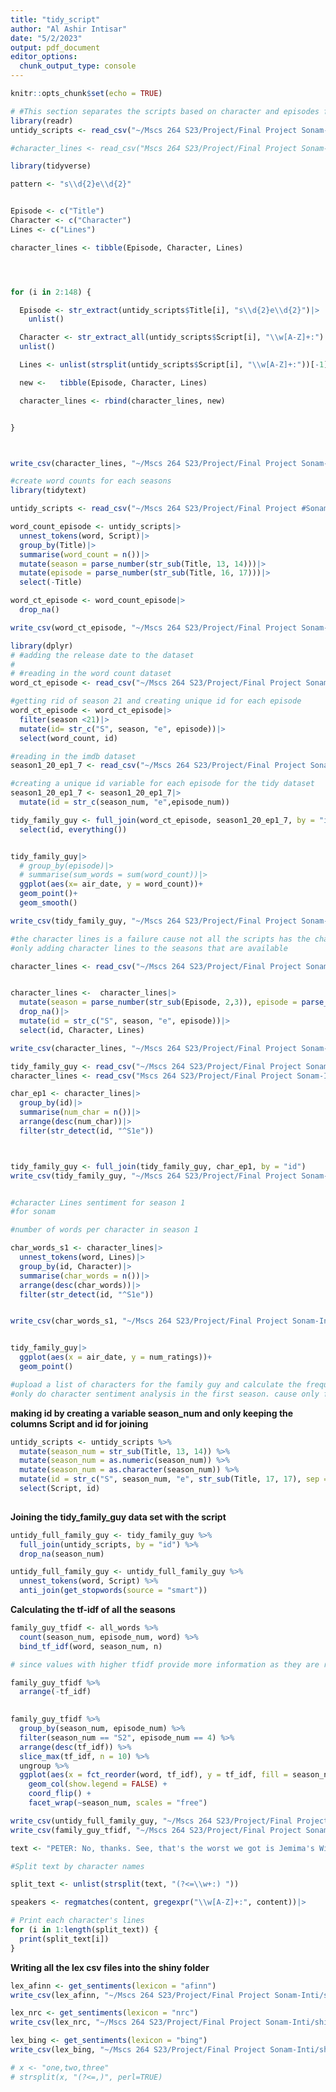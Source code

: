 ```yaml
---
title: "tidy_script"
author: "Al Ashir Intisar"
date: "5/2/2023"
output: pdf_document
editor_options: 
  chunk_output_type: console
---
```


```r
knitr::opts_chunk$set(echo = TRUE)
```

```r
# #This section separates the scripts based on character and episodes for text analysis on character level.
library(readr)
untidy_scripts <- read_csv("~/Mscs 264 S23/Project/Final Project Sonam-Inti/untidy_scripts.csv")

#character_lines <- read_csv("Mscs 264 S23/Project/Final Project Sonam-Inti/character_lines.csv")

library(tidyverse)

pattern <- "s\\d{2}e\\d{2}"


Episode <- c("Title")
Character <- c("Character")
Lines <- c("Lines")

character_lines <- tibble(Episode, Character, Lines)




for (i in 2:148) {

  Episode <- str_extract(untidy_scripts$Title[i], "s\\d{2}e\\d{2}")|>
    unlist()

  Character <- str_extract_all(untidy_scripts$Script[i], "\\w[A-Z]+:")|>
  unlist()

  Lines <- unlist(strsplit(untidy_scripts$Script[i], "\\w[A-Z]+:"))[-1]

  new <-   tibble(Episode, Character, Lines)

  character_lines <- rbind(character_lines, new)


}



write_csv(character_lines, "~/Mscs 264 S23/Project/Final Project Sonam-Inti/character_lines.csv")
```


```r
#create word counts for each seasons
library(tidytext)

untidy_scripts <- read_csv("~/Mscs 264 S23/Project/Final Project #Sonam-Inti/untidy_scripts.csv")

word_count_episode <- untidy_scripts|>
  unnest_tokens(word, Script)|>
  group_by(Title)|>
  summarise(word_count = n())|>
  mutate(season = parse_number(str_sub(Title, 13, 14)))|>
  mutate(episode = parse_number(str_sub(Title, 16, 17)))|>
  select(-Title)

word_ct_episode <- word_count_episode|>
  drop_na()

write_csv(word_ct_episode, "~/Mscs 264 S23/Project/Final Project Sonam-Inti/word_ct_episode.csv")
```


```r
library(dplyr)
# #adding the release date to the dataset
#
# #reading in the word count dataset
word_ct_episode <- read_csv("~/Mscs 264 S23/Project/Final Project Sonam-Inti/word_ct_episode.csv")

#getting rid of season 21 and creating unique id for each episode
word_ct_episode <- word_ct_episode|>
  filter(season <21)|>
  mutate(id= str_c("S", season, "e", episode))|>
  select(word_count, id)

#reading in the imdb dataset
season1_20_ep1_7 <- read_csv("~/Mscs 264 S23/Project/Final Project Sonam-Inti/season1-20-ep1-7.csv")

#creating a unique id variable for each episode for the tidy dataset
season1_20_ep1_7 <- season1_20_ep1_7|>
  mutate(id = str_c(season_num, "e",episode_num))

tidy_family_guy <- full_join(word_ct_episode, season1_20_ep1_7, by = "id")|>
  select(id, everything())


tidy_family_guy|>
  # group_by(episode)|>
  # summarise(sum_words = sum(word_count))|>
  ggplot(aes(x= air_date, y = word_count))+
  geom_point()+
  geom_smooth()

write_csv(tidy_family_guy, "~/Mscs 264 S23/Project/Final Project Sonam-Inti/tidy_family_guy.csv")

```


```r
#the character lines is a failure cause not all the scripts has the character patter.
#only adding character lines to the seasons that are available

character_lines <- read_csv("~/Mscs 264 S23/Project/Final Project Sonam-Inti/character_lines.csv")


character_lines <-  character_lines|>
  mutate(season = parse_number(str_sub(Episode, 2,3)), episode = parse_number(str_sub(Episode, 5, 6)))|>
  drop_na()|>
  mutate(id = str_c("S", season, "e", episode))|>
  select(id, Character, Lines)

write_csv(character_lines, "~/Mscs 264 S23/Project/Final Project Sonam-Inti/character_lines.csv")

tidy_family_guy <- read_csv("~/Mscs 264 S23/Project/Final Project Sonam-Inti/tidy_family_guy.csv")
character_lines <- read_csv("Mscs 264 S23/Project/Final Project Sonam-Inti/character_lines.csv")

char_ep1 <- character_lines|>
  group_by(id)|>
  summarise(num_char = n())|>
  arrange(desc(num_char))|>
  filter(str_detect(id, "^S1e"))



tidy_family_guy <- full_join(tidy_family_guy, char_ep1, by = "id")
write_csv(tidy_family_guy, "~/Mscs 264 S23/Project/Final Project Sonam-Inti/tidy_family_guy.csv")


#character Lines sentiment for season 1
#for sonam

#number of words per character in season 1

char_words_s1 <- character_lines|>
  unnest_tokens(word, Lines)|>
  group_by(id, Character)|>
  summarise(char_words = n())|>
  arrange(desc(char_words))|>
  filter(str_detect(id, "^S1e"))


write_csv(char_words_s1, "~/Mscs 264 S23/Project/Final Project Sonam-Inti/char_words_s1.csv")


tidy_family_guy|>
  ggplot(aes(x = air_date, y = num_ratings))+
  geom_point()

```


```r
#upload a list of characters for the family guy and calculate the frequency of it. 
#only do character sentiment analysis in the first season. cause only first season has the #character patter. 


```

**making id by creating a variable season_num and only keeping the columns Script and id for joining**

```r
untidy_scripts <- untidy_scripts %>%
  mutate(season_num = str_sub(Title, 13, 14)) %>%
  mutate(season_num = as.numeric(season_num)) %>%
  mutate(season_num = as.character(season_num)) %>%
  mutate(id = str_c("S", season_num, "e", str_sub(Title, 17, 17), sep = "")) %>%
  select(Script, id)
  
```

**Joining the tidy_family_guy data set with the script**

```r
untidy_full_family_guy <- tidy_family_guy %>%
  full_join(untidy_scripts, by = "id") %>%
  drop_na(season_num)
```


```r
untidy_full_family_guy <- untidy_full_family_guy %>%
  unnest_tokens(word, Script) %>%
  anti_join(get_stopwords(source = "smart"))
```

**Calculating the tf-idf of all the seasons**

```r
family_guy_tfidf <- all_words %>%
  count(season_num, episode_num, word) %>%
  bind_tf_idf(word, season_num, n)

# since values with higher tfidf provide more information as they are rare words and provide more information

family_guy_tfidf %>%
  arrange(-tf_idf)
  

```


```r
family_guy_tfidf %>%
  group_by(season_num, episode_num) %>%
  filter(season_num == "S2", episode_num == 4) %>%
  arrange(desc(tf_idf)) %>%
  slice_max(tf_idf, n = 10) %>%
  ungroup %>%
  ggplot(aes(x = fct_reorder(word, tf_idf), y = tf_idf, fill = season_num)) +
    geom_col(show.legend = FALSE) +
    coord_flip() +
    facet_wrap(~season_num, scales = "free")
```



```r
write_csv(untidy_full_family_guy, "~/Mscs 264 S23/Project/Final Project Sonam-Inti/all_words.csv")
write_csv(family_guy_tfidf, "~/Mscs 264 S23/Project/Final Project Sonam-Inti/family_guy_tfidf.csv")


```


```r
text <- "PETER: No, thanks. See, that's the worst we got is Jemima's Witnesses. LOIS: [Singing.] It seems today that all you see is violence in movies and sex on TV "

#Split text by character names

split_text <- unlist(strsplit(text, "(?<=\\w+:) "))

speakers <- regmatches(content, gregexpr("\\w[A-Z]+:", content))|>

# Print each character's lines
for (i in 1:length(split_text)) {
  print(split_text[i])
}
```

**Writing all the lex csv files into the shiny folder**

```r
lex_afinn <- get_sentiments(lexicon = "afinn")
write_csv(lex_afinn, "~/Mscs 264 S23/Project/Final Project Sonam-Inti/shiny/lex_afinn.csv")

lex_nrc <- get_sentiments(lexicon = "nrc")
write_csv(lex_nrc, "~/Mscs 264 S23/Project/Final Project Sonam-Inti/shiny/lex_nrc.csv")

lex_bing <- get_sentiments(lexicon = "bing")
write_csv(lex_bing, "~/Mscs 264 S23/Project/Final Project Sonam-Inti/shiny/lex_bing.csv")

```


```r
# x <- "one,two,three"
# strsplit(x, "(?<=,)", perl=TRUE)

```

